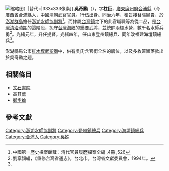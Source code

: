 [[File:紅木埕武聖廟｜吳奇勳神牌.jpg|缩略图]]）|替代=|333x333像素]]
'''吳奇勳'''（{{bd|1830年||？}}），字'''柱臣'''，[[廣東|廣東]][[廉州府|廉州府]][[合浦縣|合浦縣]]（今[[廣西省|廣西省]][[合浦縣|合浦縣]]人，[[中國|中國]][[清朝|清朝]]武官官員。行伍出身。同治六年，奉旨接替[[張顯貴|張顯貴]]，於[[澎湖群島|澎湖群島]]擔任[[澎湖水師協|澎湖水師協]][[副將|副將]]<ref name="#1">中國第一歷史檔案館藏：清代官員履歷檔案全編 ,4冊 ,526</ref>。而隸屬[[台灣鎮|台灣鎮]]之下的此官職職等為從二品，是[[台灣清治時期|台灣清治時期]]的這階段，扼守[[台灣海峽|台灣海峽]]的重要武將，並統帥兩標水營，數千名水師兵勇<ref>劉寧顏編，《重修台灣省通志》，台北市，台灣省文獻委員會，1994年。</ref>。光緒元年，升任提督。光緒四年，任山東登州鎮總兵、同年改福建海壇鎮總兵<ref name="#1"/>。

澎湖縣馬公市[[紅木埕武聖廟|紅木埕武聖廟]]中，供有吳氏含官銜全名的牌位，以及多枚匾額落款出於吳奇勳之題。

== 相關條目 ==

* [[文石書院|文石書院]]
* [[高其華|高其華]]
* [[鄭步蟾|鄭步蟾]]

==參考文獻==
{{reflist}}
{{start box}}
{{s-off}}
{{s-before|[[張顯貴|張顯貴]]}}
{{s-title|[[澎湖水師協|澎湖水師協]][[副將|副將]]|1867年-1869年}}
{{s-after|[[黃錦雲|黃錦雲]]}}
{{s-before|[[黃錦雲|黃錦雲]]}}
{{s-title|[[澎湖水師協|澎湖水師協]][[副將|副將]]|1870年-1879年}}
{{s-after|[[李定勳|李定勳]]}}
{{end box}}
[[Category:澎湖水師協副將|Category:澎湖水師協副將]]
[[Category:登州鎮總兵|Category:登州鎮總兵]]
[[Category:海壇鎮總兵|Category:海壇鎮總兵]]
[[Category:合浦人|Category:合浦人]]
[[Category:吳姓|Category:吳姓]]